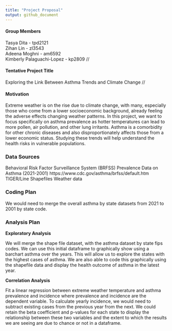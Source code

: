 ```yaml
---
title: "Project Proposal"
output: github_document
---
```


#### Group Members

Tasya Dita - tpd2121  
Zihan Lin - zl3543  
Adeena Moghni - am6592  
Kimberly Palaguachi-Lopez - kp2809  //

#### Tentative Project Title

Exploring the Link Between Asthma Trends and Climate Change //

#### Motivation 

Extreme weather is on the rise due to climate change, with many, especially those who come from a lower socioeconomic background, already feeling the adverse effects changing weather patterns. In this project, we want to focus specifically on asthma prevalence as hotter temperatures can lead to more pollen, air pollution, and other lung irritants. Asthma is a comorbidity for other chronic diseases and also disproportionately affects those from a lower economic status. Studying these trends will help understand the health risks in vulnerable populations.


### Data Sources

Behavioral Risk Factor Surveillance System (BRFSS) Prevalence Data on Asthma (2021-2001) https://www.cdc.gov/asthma/brfss/default.htm
TIGER/Line Shapefiles
Weather data

### Coding Plan
We would need to merge the overall asthma by state datasets from 2021 to 2001 by state code. 

### Analysis Plan

**Exploratory Analysis**

We will merge the shape file dataset, with the asthma dataset by state fips codes. We can use this initial dataframe to graphically show using a barchart asthma over the years. This will allow us to explore the states with the highest cases of asthma. We are also able to code this graphically using the shapefile data and display the health outcome of asthma in the latest year. 

**Correlation Analysis** 

Fit a linear regression between extreme weather temperature and asthma prevalence and incidence where prevalence and incidence are the dependent variable. To calculate yearly incidence, we would need to subtract existing cases from the previous year from the next. We could retain the beta coefficient and p-values for each state to display the relationship between these two variables and the extent to which the results we are seeing are due to chance or not in a dataframe. 

